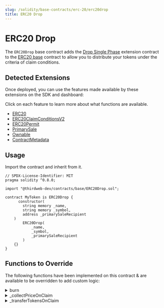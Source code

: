 ```yaml
---
slug: /solidity/base-contracts/erc-20/erc20drop
title: ERC20 Drop
---
```



# ERC20 Drop

The `ERC20Drop` base contract adds the [Drop Single Phase](/solidity/extensions/dropsinglephase) extension contract to the [ERC20 base](/solidity/base-contracts/erc-20/erc20base) contract
to allow you to distribute your tokens under the criteria of claim conditions.

<ViewContractCodeButton
  link="https://github.com/thirdweb-dev/contracts/blob/main/contracts/base/ERC20Drop.sol"
  name="ERC20Drop"
/>

## Detected Extensions

Once deployed, you can use the features made available by these extensions on the SDK and dashboard:

Click on each feature to learn more about what functions are available.

- [ERC20](/solidity/extensions/erc20)
- [ERC20ClaimConditionsV2](/solidity/extensions/dropsinglephase)
- [ERC20Permit](/solidity/extensions/erc20permit)
- [PrimarySale](/solidity/extensions/primarysale)
- [Ownable](/solidity/extensions/ownable)
- [ContractMetadata](/solidity/extensions/contractmetadata)

## Usage

Import the contract and inherit from it.

```solidity
// SPDX-License-Identifier: MIT
pragma solidity ^0.8.0;

import "@thirdweb-dev/contracts/base/ERC20Drop.sol";

contract MyToken is ERC20Drop {
	  constructor(
        string memory _name,
        string memory _symbol,
        address _primarySaleRecipient
    )
        ERC20Drop(
            _name,
            _symbol,
            _primarySaleRecipient
        )
    {}
}
```

## Functions to Override

The following functions have been implemented on this contract & are available to be overridden to add custom logic:

<details>
<summary>burn</summary>
<div>

```solidity
     /**
     *  @notice          Lets an owner a given amount of their tokens.
     *  @dev             Caller should own the `_amount` of tokens.
     *
     *  @param _amount   The number of tokens to burn.
     */
    function burn(uint256 _amount) external virtual {
        require(balanceOf(msg.sender) >= _amount, "not enough balance");
        _burn(msg.sender, _amount);
    }
```

</div>
</details>

<details>
<summary>_collectPriceOnClaim</summary>
<div>

```solidity
     /// @dev Collects and distributes the primary sale value of tokens being claimed.
    function _collectPriceOnClaim(
        address _primarySaleRecipient,
        uint256 _quantityToClaim,
        address _currency,
        uint256 _pricePerToken
    ) internal virtual override {
        if (_pricePerToken == 0) {
            return;
        }

        uint256 totalPrice = (_quantityToClaim * _pricePerToken) / 1 ether;
        require(totalPrice > 0, "quantity too low");

        if (_currency == CurrencyTransferLib.NATIVE_TOKEN) {
            require(msg.value == totalPrice, "Must send total price.");
        }

        address saleRecipient = _primarySaleRecipient == address(0) ? primarySaleRecipient() : _primarySaleRecipient;
        CurrencyTransferLib.transferCurrency(_currency, msg.sender, saleRecipient, totalPrice);
    }
```

</div>
</details>

<details>
<summary>_transferTokensOnClaim</summary>
<div>

```solidity
     /// @dev Transfers the tokens being claimed.
    function _transferTokensOnClaim(address _to, uint256 _quantityBeingClaimed)
        internal
        virtual
        override
        returns (uint256)
    {
        _mint(_to, _quantityBeingClaimed);
        return 0;
    }
```

</div>
</details>
